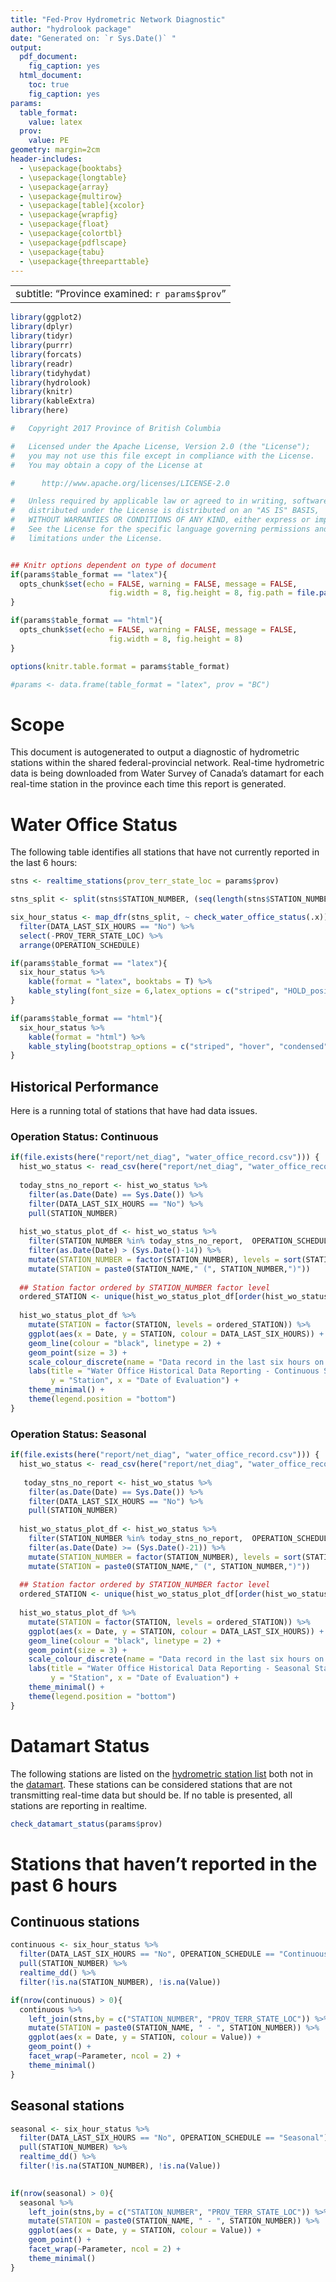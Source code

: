 ```yaml
---
title: "Fed-Prov Hydrometric Network Diagnostic"
author: "hydrolook package"
date: "Generated on: `r Sys.Date()` "
output:
  pdf_document:
    fig_caption: yes
  html_document:
    toc: true
    fig_caption: yes
params:
  table_format:
    value: latex
  prov:
    value: PE
geometry: margin=2cm
header-includes:
  - \usepackage{booktabs}
  - \usepackage{longtable}
  - \usepackage{array}
  - \usepackage{multirow}
  - \usepackage[table]{xcolor}
  - \usepackage{wrapfig}
  - \usepackage{float}
  - \usepackage{colortbl}
  - \usepackage{pdflscape}
  - \usepackage{tabu}
  - \usepackage{threeparttable}
---
```


---
subtitle: "Province examined: `r params$prov`"
---

```r
library(ggplot2)
library(dplyr)
library(tidyr)
library(purrr)
library(forcats)
library(readr)
library(tidyhydat)
library(hydrolook)
library(knitr)
library(kableExtra)
library(here)
```


```r
#   Copyright 2017 Province of British Columbia

#   Licensed under the Apache License, Version 2.0 (the "License");
#   you may not use this file except in compliance with the License.
#   You may obtain a copy of the License at 

#      http://www.apache.org/licenses/LICENSE-2.0

#   Unless required by applicable law or agreed to in writing, software
#   distributed under the License is distributed on an "AS IS" BASIS,
#   WITHOUT WARRANTIES OR CONDITIONS OF ANY KIND, either express or implied.
#   See the License for the specific language governing permissions and
#   limitations under the License.


## Knitr options dependent on type of document
if(params$table_format == "latex"){
  opts_chunk$set(echo = FALSE, warning = FALSE, message = FALSE, 
                      fig.width = 8, fig.height = 8, fig.path = file.path("report/net_diag/"))
}

if(params$table_format == "html"){
  opts_chunk$set(echo = FALSE, warning = FALSE, message = FALSE, 
                      fig.width = 8, fig.height = 8)
}

options(knitr.table.format = params$table_format) 

#params <- data.frame(table_format = "latex", prov = "BC")
```


# Scope

This document is autogenerated to output a diagnostic of hydrometric stations within the shared federal-provincial network. Real-time hydrometric data is being downloaded from Water Survey of Canada's datamart for each real-time station in the province each time this report is generated. 

# Water Office Status
The following table identifies all stations that have not currently reported in the last 6 hours:
```r
stns <- realtime_stations(prov_terr_state_loc = params$prov)

stns_split <- split(stns$STATION_NUMBER, (seq(length(stns$STATION_NUMBER))) %/% 20)

six_hour_status <- map_dfr(stns_split, ~ check_water_office_status(.x)) %>%
  filter(DATA_LAST_SIX_HOURS == "No") %>%
  select(-PROV_TERR_STATE_LOC) %>%
  arrange(OPERATION_SCHEDULE)

if(params$table_format == "latex"){
  six_hour_status %>%
    kable(format = "latex", booktabs = T) %>%
    kable_styling(font_size = 6,latex_options = c("striped", "HOLD_position"))
}

if(params$table_format == "html"){
  six_hour_status %>%
    kable(format = "html") %>%
    kable_styling(bootstrap_options = c("striped", "hover", "condensed", "responsive"))
}
```

## Historical Performance
Here is a running total of stations that have had data issues.

### Operation Status: Continuous
```r
if(file.exists(here("report/net_diag", "water_office_record.csv"))) {
  hist_wo_status <- read_csv(here("report/net_diag", "water_office_record.csv"))
  
  today_stns_no_report <- hist_wo_status %>%
    filter(as.Date(Date) == Sys.Date()) %>%
    filter(DATA_LAST_SIX_HOURS == "No") %>%
    pull(STATION_NUMBER)
  
  hist_wo_status_plot_df <- hist_wo_status %>%
    filter(STATION_NUMBER %in% today_stns_no_report,  OPERATION_SCHEDULE == "Continuous") %>%
    filter(as.Date(Date) > (Sys.Date()-14)) %>%
    mutate(STATION_NUMBER = factor(STATION_NUMBER), levels = sort(STATION_NUMBER)) %>%
    mutate(STATION = paste0(STATION_NAME," (", STATION_NUMBER,")"))
  
  ## Station factor ordered by STATION_NUMBER factor level
  ordered_STATION <- unique(hist_wo_status_plot_df[order(hist_wo_status_plot_df$STATION_NUMBER),]$STATION)
  
  hist_wo_status_plot_df %>%
    mutate(STATION = factor(STATION, levels = ordered_STATION)) %>%
    ggplot(aes(x = Date, y = STATION, colour = DATA_LAST_SIX_HOURS)) +
    geom_line(colour = "black", linetype = 2) +
    geom_point(size = 3) +
    scale_colour_discrete(name = "Data record in the last six hours on the 'Date of Evaluation'") +
    labs(title = "Water Office Historical Data Reporting - Continuous Stations", subtitle = "Raw data available from: https://wateroffice.ec.gc.ca/mainmenu/real_time_data_index_e.html",
         y = "Station", x = "Date of Evaluation") +
    theme_minimal() +
    theme(legend.position = "bottom")
}
```

### Operation Status: Seasonal
```r
if(file.exists(here("report/net_diag", "water_office_record.csv"))) {
  hist_wo_status <- read_csv(here("report/net_diag", "water_office_record.csv"))
  
   today_stns_no_report <- hist_wo_status %>%
    filter(as.Date(Date) == Sys.Date()) %>%
    filter(DATA_LAST_SIX_HOURS == "No") %>%
    pull(STATION_NUMBER)
  
  hist_wo_status_plot_df <- hist_wo_status %>%
    filter(STATION_NUMBER %in% today_stns_no_report,  OPERATION_SCHEDULE == "Seasonal") %>%
    filter(as.Date(Date) >= (Sys.Date()-21)) %>%
    mutate(STATION_NUMBER = factor(STATION_NUMBER), levels = sort(STATION_NUMBER)) %>%
    mutate(STATION = paste0(STATION_NAME," (", STATION_NUMBER,")"))
  
  ## Station factor ordered by STATION_NUMBER factor level
  ordered_STATION <- unique(hist_wo_status_plot_df[order(hist_wo_status_plot_df$STATION_NUMBER),]$STATION)
  
  hist_wo_status_plot_df %>%
    mutate(STATION = factor(STATION, levels = ordered_STATION)) %>%
    ggplot(aes(x = Date, y = STATION, colour = DATA_LAST_SIX_HOURS)) +
    geom_line(colour = "black", linetype = 2) +
    geom_point(size = 3) +
    scale_colour_discrete(name = "Data record in the last six hours on the 'Date of Evaluation'") +
    labs(title = "Water Office Historical Data Reporting - Seasonal Stations", subtitle = "Raw data available from: https://wateroffice.ec.gc.ca/mainmenu/real_time_data_index_e.html",
         y = "Station", x = "Date of Evaluation") +
    theme_minimal() +
    theme(legend.position = "bottom")
}
```

# Datamart Status
The following stations are listed on the [hydrometric station list](http://dd.weather.gc.ca/hydrometric/doc/hydrometric_StationList.csv) both not in the  [datamart](http://dd.weather.gc.ca/hydrometric/csv/). These stations can be considered stations that are not transmitting real-time data but should be. If no table is presented, all stations are reporting in realtime. 
```r
check_datamart_status(params$prov)
```

# Stations that haven't reported in the past 6 hours
## Continuous stations
```r
continuous <- six_hour_status %>%
  filter(DATA_LAST_SIX_HOURS == "No", OPERATION_SCHEDULE == "Continuous") %>%
  pull(STATION_NUMBER) %>%
  realtime_dd() %>%
  filter(!is.na(STATION_NUMBER), !is.na(Value))

if(nrow(continuous) > 0){
  continuous %>%
    left_join(stns,by = c("STATION_NUMBER", "PROV_TERR_STATE_LOC")) %>%
    mutate(STATION = paste0(STATION_NAME, " - ", STATION_NUMBER)) %>%
    ggplot(aes(x = Date, y = STATION, colour = Value)) +
    geom_point() +
    facet_wrap(~Parameter, ncol = 2) +
    theme_minimal()
}
```

## Seasonal stations
```r
seasonal <- six_hour_status %>%
  filter(DATA_LAST_SIX_HOURS == "No", OPERATION_SCHEDULE == "Seasonal") %>%
  pull(STATION_NUMBER) %>%
  realtime_dd() %>%
  filter(!is.na(STATION_NUMBER), !is.na(Value))
  

if(nrow(seasonal) > 0){
  seasonal %>%
    left_join(stns,by = c("STATION_NUMBER", "PROV_TERR_STATE_LOC")) %>%
    mutate(STATION = paste0(STATION_NAME, " - ", STATION_NUMBER)) %>%
    ggplot(aes(x = Date, y = STATION, colour = Value)) +
    geom_point() +
    facet_wrap(~Parameter, ncol = 2) +
    theme_minimal()
}
```

